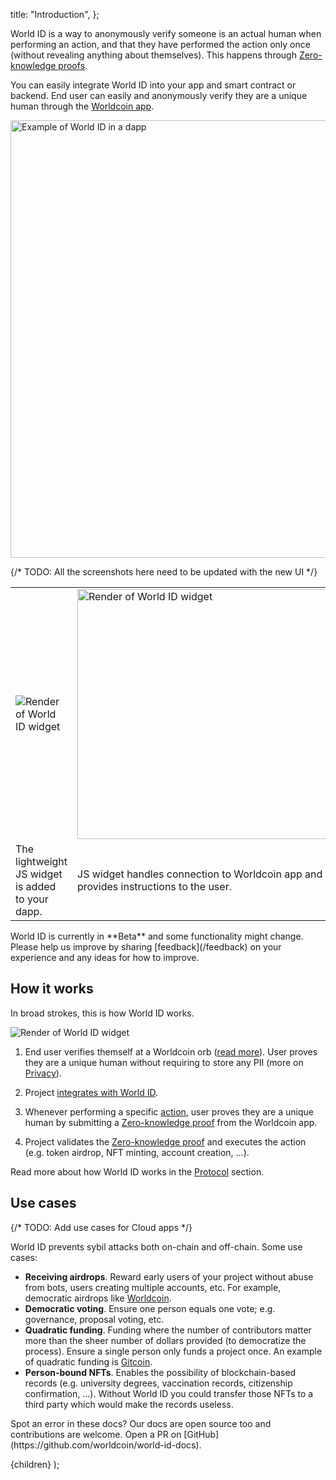   title: "Introduction",
};


World ID is a way to anonymously verify someone is an actual human when performing an action, and that they have performed the action only once (without revealing anything about themselves). This happens through [Zero-knowledge proofs](/docs/advanced/zero-knowledge-proofs).

You can easily integrate World ID into your app and smart contract or backend. End user can easily and anonymously verify they are a unique human through the [Worldcoin app](https://worldcoin.org/download).

<div className="flex justify-center">
  <img
    src="/images/docs/mesha-airdrop-render.jpg"
    alt="Example of World ID in a dapp"
    width="700"
  />
</div>

{/* TODO: All the screenshots here need to be updated with the new UI */}

<table>
  <tbody>
    <tr>
      <td className="text--center">
        <img
          src="/images/docs/world-id-widget.png"
          alt="Render of World ID widget"
        />
      </td>
      <td className="text--center">
        <img
          src="/images/docs/world-id-js-modal.png"
          alt="Render of World ID widget"
          width="400"
        />
      </td>
      <td className="text--center">
        <img
          src="/images/docs/world-id-verification-drawer.png"
          alt="Render of World ID widget"
          width="300"
        />
      </td>
    </tr>
    <tr>
      <td>
        The lightweight <Link href="/docs/js">JS widget</Link> is added to your
        dapp.
      </td>
      <td>
        <Link href="/docs/js">JS widget</Link> handles connection to Worldcoin
        app and provides instructions to the user.
      </td>
      <td>
        User verifies they are a unique human with a{" "}
        <Link href="/docs/advanced/zero-knowledge-proofs">ZKP</Link>.
      </td>
    </tr>
  </tbody>
</table>

<Alert icon="warning" heading="FYI" type="caution">
  World ID is currently in **Beta** and some functionality might change. Please
  help us improve by sharing [feedback](/feedback) on your experience and any
  ideas for how to improve.
</Alert>

## How it works

In broad strokes, this is how World ID works.

<img src="/images/docs/how-it-works.png" alt="Render of World ID widget" />

1. End user verifies themself at a Worldcoin orb ([read more](https://worldcoin.org/how-the-launch-works)). User proves they are a unique human without requiring to store any PII (more on [Privacy](/docs/about/privacy)).

2. Project [integrates with World ID](/docs/quick-start).

3. Whenever performing a specific [action](/docs/about/protocol#what-are-actions), user proves they are a unique human by submitting a [Zero-knowledge proof](/docs/advanced/zero-knowledge-proofs) from the Worldcoin app.

4. Project validates the [Zero-knowledge proof](/docs/advanced/zero-knowledge-proofs) and executes the action (e.g. token airdrop, NFT minting, account creation, ...).

Read more about how World ID works in the [Protocol](/docs/about/protocol) section.

## Use cases

{/* TODO: Add use cases for Cloud apps */}

World ID prevents sybil attacks both on-chain and off-chain. Some use cases:

- **Receiving airdrops**. Reward early users of your project without abuse from bots, users creating multiple accounts, etc. For example, democratic airdrops like [Worldcoin](https://worldcoin.org).
- **Democratic voting**. Ensure one person equals one vote; e.g. governance, proposal voting, etc.
- **Quadratic funding**. Funding where the number of contributors matter more than the sheer number of dollars provided (to democratize the process). Ensure a single person only funds a project once. An example of quadratic funding is [Gitcoin](https://gitcoin.co/blog/gitcoin-grants-quadratic-funding-for-the-world/).
- **Person-bound NFTs**. Enables the possibility of blockchain-based records (e.g. university degrees, vaccination records, citizenship confirmation, ...). Without World ID you could transfer those NFTs to a third party which would make the records useless.

<Alert icon="info" heading="Note" type="note">
  Spot an error in these docs? Our docs are open source too and contributions
  are welcome. Open a PR on
  [GitHub](https://github.com/worldcoin/world-id-docs).
</Alert>

  <DocsLayout title={meta.title}>{children}</DocsLayout>
);

>
